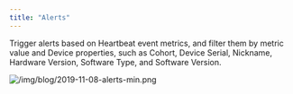 ```yaml
---
title: "Alerts"
---
```


Trigger alerts based on Heartbeat event metrics, and filter them by metric value
and Device properties, such as Cohort, Device Serial, Nickname, Hardware
Version, Software Type, and Software Version.

<!-- truncate -->

![/img/blog/2019-11-08-alerts-min.png](/img/blog/2019-11-08-alerts-min.png)
